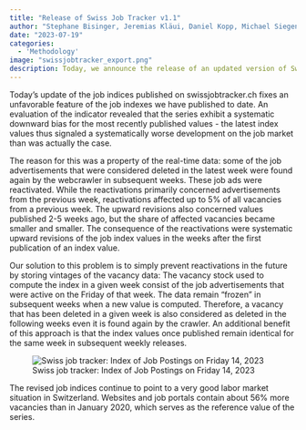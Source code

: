 ```yaml
---
title: "Release of Swiss Job Tracker v1.1"
author: "Stephane Bisinger, Jeremias Kläui, Daniel Kopp, Michael Siegenthaler"
date: "2023-07-19"
categories:
  - 'Methodology'
image: "swissjobtracker_export.png"
description: Today, we announce the release of an updated version of Swiss Job Tracker. Swiss Job Tracker is a job market index for Switzerland that is updated weekly. It tracks the development of all job postings advertised on company websites and job portals in Switzerland.
---
```


Today's update of the job indices published on swissjobtracker.ch fixes an unfavorable feature of the job indexes we have published to date. An evaluation of the indicator revealed that the series exhibit a systematic downward bias for the most recently published values - the latest index values thus signaled a systematically worse  development on the job market than was actually the case.

The reason for this was a property of the real-time data: some of the job advertisements that were considered deleted in the latest week were found again by the webcrawler in subsequent weeks. These job ads were reactivated. While the reactivations primarily concerned advertisements from the previous week, reactivations affected up to 5% of all vacancies from a previous week. The upward revisions also concerned values published 2-5 weeks ago, but the share of affected vacancies became smaller and smaller. The consequence of the reactivations were systematic upward revisions of the job index values in the weeks after the first publication of an index value.

Our solution to this  problem is to simply prevent reactivations in the future by storing vintages of the vacancy data: The vacancy stock used to compute the index in a given week consist of the job advertisements that were active on the Friday of that week. The data remain "frozen" in subsequent weeks when a new value is computed. Therefore, a vacancy that has been deleted in a given week is also considered as deleted in the following weeks even it is found again by the crawler. An additional benefit of this approach is that the index values once published remain identical for the same week in subsequent weekly releases.

![Swiss job tracker: Index of Job Postings on Friday 14, 2023](swissjobtracker_export.png)

The revised job indices continue to point to a very good labor market situation in Switzerland. Websites and job portals contain about 56% more vacancies than in January 2020, which serves as the reference value of the series.

